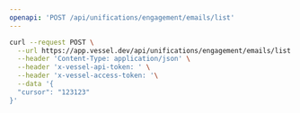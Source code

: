 ```yaml
---
openapi: 'POST /api/unifications/engagement/emails/list'
---
```


<RequestExample>

```bash Request
curl --request POST \
  --url https://app.vessel.dev/api/unifications/engagement/emails/list \
  --header 'Content-Type: application/json' \
  --header 'x-vessel-api-token: ' \
  --header 'x-vessel-access-token: '\
  --data '{
  "cursor": "123123"
}'
```

</RequestExample>
